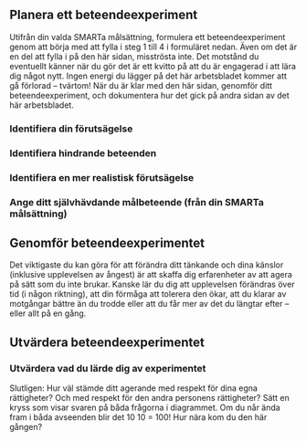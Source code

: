 ## Planera ett beteendeexperiment

Utifrån din valda SMARTa målsättning, formulera ett beteendeexperiment genom att börja med att fylla i steg 1 till 4 i formuläret nedan. Även om det är en del att fylla i på den här sidan, misströsta inte. Det motstånd du eventuellt känner när du gör det är ett kvitto på att du är engagerad i att lära dig något nytt. Ingen energi du lägger på det här arbetsbladet kommer att gå förlorad – tvärtom! När du är klar med den här sidan, genomför ditt beteendeexperiment, och dokumentera hur det gick på andra sidan av det här arbetsbladet.

### \xhl{Steg 1} Identifiera din förutsägelse

\xfline{Situation (när? var? vem? vad?)}{1}{\normalsize Lisa har frågat om jag vill shoppa på lördag men jag vill träffa Johan istället då. Jag känner skuld mot Lisa och vågar inte säga 'nej'.}

\xfline{Förutsägelse}{1}{Hon kommer bli arg och inte längre vilja vara min vän om jag ringer och tackar nej.}

\xfline{Hur vet jag om det har hänt?}{1}{Hon kommer lägga på luren, inte ringa upp igen om jag ringer, inte prata med mig.}

### \xhl{Steg 2} Identifiera hindrande beteenden

\xfline{Sådant jag brukar göra för att undvika eller fly från känslorna i situationen?}{1}{Inte ringa. Säga att jag är sjuk, undvika henne tills det är för sent.}

### \xhl{Steg 3} Identifiera en mer realistisk förutsägelse

\xfline{Påminn mig själv om en mer realistisk förutsägelse}{1}{Även om hon blir besviken kan vi vara vänner. Hon har själv sagt 'nej' till mig förut.}

### \xhl{Steg 4} Ange ditt självhävdande målbeteende (från din SMARTa målsättning)

\xfline{Vad vill jag att göra annorlunda, för att testa de två förutsägelserna?}{1}{Jag vill ringa idag efter lunch och säga 'nej' och boka in ett annat tillfälle istället.}

## Genomför beteendeexperimentet

Det viktigaste du kan göra för att förändra ditt tänkande och dina känslor (inklusive upplevelsen av ångest) är att skaffa dig erfarenheter av att agera på sätt som du inte brukar. Kanske lär du dig att upplevelsen förändras över tid (i någon riktning), att din förmåga att tolerera den ökar, att du klarar av motgångar bättre än du trodde eller att du får mer av det du längtar efter -- eller allt på en gång.

\xturn

## Utvärdera beteendeexperimentet

### \xhl{Steg 5} Utvärdera vad du lärde dig av experimentet

\xfline{Vad hände faktiskt?}{1}{Hon blev lite ledsen men det passade bra att fika onsdag nästa vecka istället!}

\xfline{Vilken förutsägelse fick stöd?}{1}{Den mer realistiska ...}

\xfline{Hur var det att agera annorlunda än jag brukar?}{1}{Ångestfyllt, mycket svårt i början av samtalet, sen blev jag lättad och glad.}

\xfline{Vad lärde jag mig av experimentet?}{1}{\normalsize Jag blir ofta passiv när jag är rädd. Jag klarar av att vara ärlig och att ta reda på hur det blir när jag är öppen. Jag vill inte behandla Lisa som skör. Rädsla och besvikelse är en del av vänskap.}

\vspace{.25\baselineskip}

Slutligen: Hur väl stämde ditt agerande med respekt för dina egna rättigheter? Och med respekt för den andra personens rättigheter? Sätt en kryss som visar svaren på båda frågorna i diagrammet. Om du når ända fram i båda avseenden blir det 10 \texttimes{} 10 = 100! Hur nära kom du den här gången?

\vspace{.5\baselineskip}

\begin{tikzpicture}[]
     \node at (0,0)      
     {\includegraphics[width=.6\textwidth]{../sites/respekt/media/image/canvas-konstruktiv-slinga-svv.pdf}};
     \if 1\thexex
     \node[rotate=0] at ([xshift=29.5mm,yshift=38.5mm]0,0) {\hwfamily\Large\color{MidnightBlue} x};
     \node[rotate=10] at ([xshift=32mm,yshift=31.5mm]0,0) {\hwfamily\Large\color{MidnightBlue} 72! yay!};
     \else\fi
\end{tikzpicture}